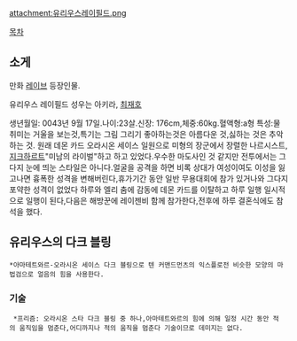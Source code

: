 attachment:유리우스레이필드.png

[[목차]]

== 소게 ==
만화 [[레이브]] 등장인물.

유리우스 레이필드 성우는 아키라, [[최재호]]

생년월일: 0043년 9월 17일.나이:23살.신장: 176cm,체중:60kg.혈액형:a형 특성:물
취미는 거울을 보는것,특기는 그림 그리기 좋아하는것은 아름다운 것,싫하는 것은 추악하는 것.
원래 데몬 카드 오라시온 세이스 일원으로 미형의 장군에서 장렬한 나르시스트,[[지크하르트]]"미남의 라이벌"하고 하고 있었다.우수한 마도사인 것 같지만 전투에서는 그다지 눈에 띄눈 스타일은 아니다.얼굴을 공격을 하면 비록 상대가 여성이여도 이성을 잃고나면 흉폭한 성격을 변해버린다,휴가기간 동안 일반 무용대회에 참가 있거나와 그다지 포약한 성격이 없었다 하루와 엘리 춤에 감동에 데몬 카드를 이탈하고 하루 일행 일시적으로 일행이 된다,다음은 해방꾼에 레이젠비 함께 참가한다,전후에 하루 결혼식에도 참석을 했다.

== 유리우스의 다크 블링 ==
 *아마테트와르-오라시온 세이스 다크 블링으로 텐 커맨드먼츠의 익스플로전 비슷한 모양의 마법검으로 얼음의 힘을 사용한다.

=== 기술 ===
  *프리즘: 오라시온 스타 다크 블링 중 하나,아마테트와르의 힘에 의해 일정 시간 동안 적의 움직임을 멈춘다,어디까지나 적의 움직을 멈춘다 기술이므로 데미지는 없다.
